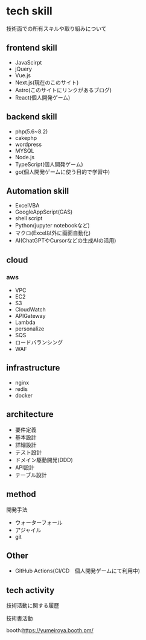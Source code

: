 # tech skill

技術面での所有スキルや取り組みについて

## frontend skill
- JavaScirpt
- jQuery
- Vue.js
- Next.js(現在のこのサイト)
- Astro(このサイトにリンクがあるブログ)
- React(個人開発ゲーム)

## backend skill
- php(5.6~8.2)
- cakephp
- wordpress
- MYSQL
- Node.js
- TypeScript(個人開発ゲーム)
- go(個人開発ゲームに使う目的で学習中)

## Automation skill
- ExcelVBA
- GoogleAppScript(GAS)
- shell script
- Python(jupyter notebookなど) 
- マクロ(Excel以外に画面自動化)
- AI(ChatGPTやCursorなどの生成AIの活用)

## cloud
### aws
- VPC
- EC2
- S3
- CloudWatch
- APIGateway
- Lambda
- personalize
- SQS
- ロードバランシング
- WAF

## infrastructure
- nginx 
- redis
- docker

## architecture
- 要件定義
- 基本設計
- 詳細設計
- テスト設計
- ドメイン駆動開発(DDD)
- API設計
- テーブル設計

## method
開発手法
- ウォーターフォール
- アジャイル
- git

## Other
- GitHub Actions(CI/CD　個人開発ゲームにて利用中)

## tech activity
技術活動に関する履歴

技術書活動

booth:https://yumeiroya.booth.pm/
